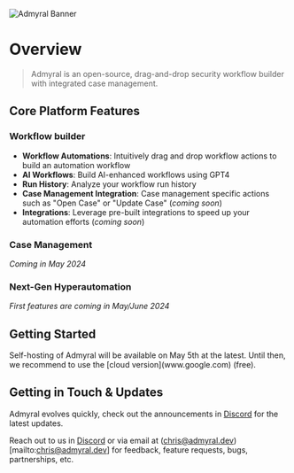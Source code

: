![Admyral Banner](../../img/banner.svg)

# Overview

> Admyral is an open-source, drag-and-drop security workflow builder with integrated case management.

## Core Platform Features

### Workflow builder
* **Workflow Automations**: Intuitively drag and drop workflow actions to build an automation workflow
* **AI Workflows**: Build AI-enhanced workflows using GPT4
* **Run History**: Analyze your workflow run history 
* **Case Management Integration**: Case management specific actions such as "Open Case" or "Update Case" (*coming soon*)
* **Integrations**: Leverage pre-built integrations to speed up your automation efforts (*coming soon*)

### Case Management
*Coming in May 2024*


### Next-Gen Hyperautomation
*First features are coming in May/June 2024*


## Getting Started


<Callout type="info">
  Self-hosting of Admyral will be available on May 5th at the latest. Until then, we recommend to use the [cloud version](www.google.com) (free).
</Callout>


## Getting in Touch & Updates

Admyral evolves quickly, check out the announcements in [Discord](https://discord.gg/GqbJZT9Hbf) for the latest updates.

Reach out to us in [Discord](https://discord.gg/GqbJZT9Hbf) or via email at (chris@admyral.dev)[mailto:chris@admyral.dev] for feedback, feature requests, bugs, partnerships, etc. 


